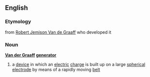 ==English==
===Etymology===
from [[w:Robert J. Van de Graaff|Robert Jemison Van de Graaff]] who developed it
===Noun===
{{wikipedia}}
'''[[Van der Graaff]] [[generator]]'''
#{{physics}} a [[device]] in which an [[electric]] [[charge]] is built up on a large [[spherical]] [[electrode]] by means of a rapidly moving [[belt]]